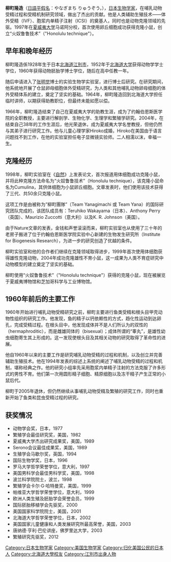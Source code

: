 {{multiple issues|
{{blpunsourced|time=2014-02-09T06:07:58+00:00}}
{{copyedit|time=2014-02-09T06:07:58+00:00}}
{{orphan|time=2014-02-09T06:07:58+00:00}}
}}
'''柳町隆造'''（[[日語|日語]][[平假名|平假名]]：やなぎまち りゅうぞう，{{bd|1928年|8月27日|}}），[[日本|日本]][[生物学家|生物学家]]，在哺乳动物受精过程和受精机制研究领域，做出了杰出的贡献。他是人类辅助生殖技术——体外受精（IVF）、胞浆内单精子注射（ICSI）的奠基人，同时也是动物克隆领域的先驱。1997年在[[夏威夷大学|夏威夷大学]]马诺阿分校，首次使用卵丘细胞成功获得克隆小鼠，创立“火奴鲁鲁技术”（"Honolulu technique"）。

== 早年和晚年经历== 
柳町隆造係1928年生于日本[[北海道|北海道]][[江別市|江別市]]，1952年于[[北海道大学|北海道大学]]获得动物学学士学位，1960年获得动物胚胎学博士学位，随后在高中任教一年。

随后申请进入了[[张明觉|张明觉]]博士的实验生物学实验室，进行博士后研究。在研究期间，他系统地开展了仓鼠卵母细胞体外受精研究，为人类和其他哺乳动物卵母细胞的体外受精体系的建立，奠定了坚实的基础。1964年，柳町隆造回到北海道大学担任临时讲师，以期获得助教职位，但最终未能如愿以偿。

1966年，柳町隆造结束了自己在夏威夷大学的助教生涯，成为了约翰伯恩斯医学院的全职教授，主要进行解剖学、生物化学、生理学和繁殖学研究。2004年，在结束自己38年的工作生涯后，他光荣退休，成为夏威夷大学名誉教授，但他仍然与其弟子进行研究工作。他与儿童心理学家Hiroko成婚，Hiroko在美国由于语言问题找不到工作，在他的实验室担任电子显微镜实验师。二人相濡以沫，幸福一生。

== 克隆经历== 
1998年，柳町实验室在《[[自然|自然]]》上发表论文，首次报道用体细胞成功克隆小鼠，并将此种克隆方法命名为“火奴鲁鲁技术”（Honolulu technique），该克隆小鼠命名为Cumulina，其供体细胞为小鼠卵丘细胞。文章发表时，他们使用该技术获得了三代、共50余只克隆小鼠。

这项工作是由被称为”柳町團隊”（Team Yanagimachi 或 Team Yana）的国际研究团队完成的，该团队成员有：Teruhiko Wakayama（日本）、Anthony Perry（英国）、Maurizio Zuccotti（意大利）以及K. R. Johnson（美国）。

由于Nature文章的发表，金钱和声誉滚滚而来，柳町实验室也从使用了三十年的老房子搬进了位于约翰伯恩斯医学院实验中心新建的生物发生研究所（Institute for Biogenesis Research），为进一步的研究创造了优越的条件。

柳町实验室和他的合作者们继续在克隆领域取得进步，1999年首次使用体细胞获得雄性克隆动物，2004年成功克隆雄性不育小鼠，这一成果为人类不育症研究中动物模型的建立奠定了坚实的基础。

柳町使用“火奴鲁鲁技术”（"Honolulu technique"）获得的克隆小鼠，现在被展览于夏威夷博物馆和芝加哥科学与工业博物馆。

==1960年前后的主要工作==
1960年开始进行哺乳动物受精研究之前，柳町主要进行鱼类受精和根头目甲壳动物性组织的研究工作。他发现，鱼的精子以钙依赖性的方式，趋化性运动到达卵孔，完成受精过程。在根头目中，他发现成体并不是人们所认为的双性的（hermaphroditic），而是雌雄同体的（bisexual）；成体所谓的“睾丸”，是雄性幼虫细胞寄生其上形成的。这一发现使根头目及其相关动物的研究取得了革命性的进展。

他自1960年以来的主要工作是研究哺乳动物受精的过程和机制，以及创立并完善辅助生殖技术。他在1994年发表的综述上系统的阐述了哺乳动物受精的过程和机制，堪称经典之作。他的研究小组率先采用胞浆内单精子注射的方法克服了许多形式的男性不育。他们第一次用圆形精子细胞、精原细胞以及冻干精子产生正常的小鼠后代。

柳町于2005年退休，但仍然继续从事哺乳动物受精及繁殖的研究工作，同时也重新开始了鱼类和昆虫受精过程的研究。

== 获奖情况==
*动物学会奖，日本，1977
*繁殖学会最佳研究奖，美国，1982
*夏威夷大学杰出研究成果奖，美国，1989
*Serono会议最佳成果奖，美国，1989
*生殖学会马歇尔奖，英国，1994
*国际生物学奖，日本，1996
*罗马大学哲学荣誉学位，意大利，1997
*美国男科学会最佳男科学奖，美国，1998
*波兰科学院院士，波兰，1998
*繁殖学会卡尔·G·哈特曼奖，美国，1999
*帕维亚大学哲学荣誉学位，意大利，1999
*欧洲人类生殖及胚胎学会荣誉会员，1999
*国际胚胎移植学会先驱奖，2000
*美国国家科学院院士，美国，2001
*北海道大学哲学荣誉学位，日本，2002
*美国国家儿童健康和人类发展研究所最高荣誉，美国，2003
*唐纳德·亨利·巴伦讲座，佛罗里达大学，2003
*繁殖研究先驱奖，2012
{{DEFAULTSORT:Yanagimachi, Ryuzo}}
[[Category:日本生物学家|Category:日本生物学家]]
[[Category:美国生物学家|Category:美国生物学家]]
[[Category:归化美国公民的日本人|Category:归化美国公民的日本人]]
[[Category:北海道大學校友|Category:北海道大學校友]]
[[Category:江別市出身人物|Category:江別市出身人物]]